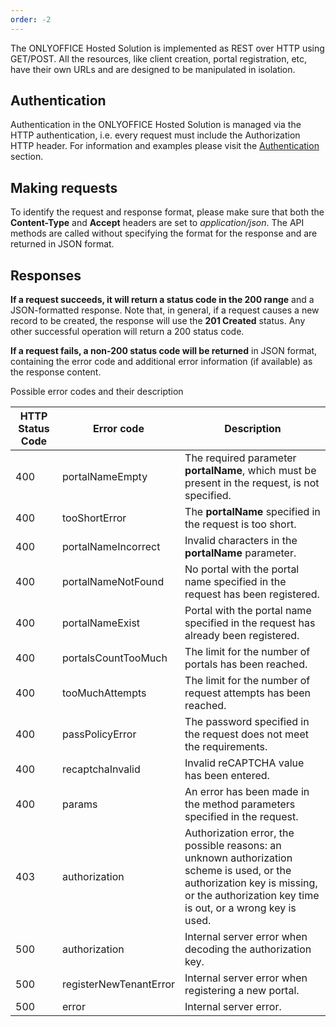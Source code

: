 ```yaml
---
order: -2
---
```

The ONLYOFFICE Hosted Solution is implemented as REST over HTTP using GET/POST. All the resources, like client creation, portal registration, etc, have their own URLs and are designed to be manipulated in isolation.

## Authentication

Authentication in the ONLYOFFICE Hosted Solution is managed via the HTTP authentication, i.e. every request must include the Authorization HTTP header. For information and examples please visit the [Authentication](/docspace/apisystem/authentication) section.

## Making requests

To identify the request and response format, please make sure that both the **Content-Type** and **Accept** headers are set to *application/json*. The API methods are called without specifying the format for the response and are returned in JSON format.

## Responses

**If a request succeeds, it will return a status code in the 200 range** and a JSON-formatted response. Note that, in general, if a request causes a new record to be created, the response will use the **201 Created** status. Any other successful operation will return a 200 status code.

**If a request fails, a non-200 status code will be returned** in JSON format, containing the error code and additional error information (if available) as the response content.

Possible error codes and their description

| HTTP Status Code | Error code             | Description                                                                                                                                                                            |
| ---------------- | ---------------------- | -------------------------------------------------------------------------------------------------------------------------------------------------------------------------------------- |
| 400              | portalNameEmpty        | The required parameter **portalName**, which must be present in the request, is not specified.                                                                                         |
| 400              | tooShortError          | The **portalName** specified in the request is too short.                                                                                                                              |
| 400              | portalNameIncorrect    | Invalid characters in the **portalName** parameter.                                                                                                                                    |
| 400              | portalNameNotFound     | No portal with the portal name specified in the request has been registered.                                                                                                           |
| 400              | portalNameExist        | Portal with the portal name specified in the request has already been registered.                                                                                                      |
| 400              | portalsCountTooMuch    | The limit for the number of portals has been reached.                                                                                                                                  |
| 400              | tooMuchAttempts        | The limit for the number of request attempts has been reached.                                                                                                                         |
| 400              | passPolicyError        | The password specified in the request does not meet the requirements.                                                                                                                  |
| 400              | recaptchaInvalid       | Invalid reCAPTCHA value has been entered.                                                                                                                                              |
| 400              | params                 | An error has been made in the method parameters specified in the request.                                                                                                              |
| 403              | authorization          | Authorization error, the possible reasons: an unknown authorization scheme is used, or the authorization key is missing, or the authorization key time is out, or a wrong key is used. |
| 500              | authorization          | Internal server error when decoding the authorization key.                                                                                                                             |
| 500              | registerNewTenantError | Internal server error when registering a new portal.                                                                                                                                   |
| 500              | error                  | Internal server error.                                                                                                                                                                 |
